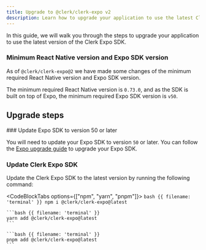 ```yaml
---
title: Upgrade to @clerk/clerk-expo v2
description: Learn how to upgrade your application to use the latest Clerk Expo SDK
---
```


In this guide, we will walk you through the steps to upgrade your application to use the latest version of the Clerk Expo SDK.

### Minimum React Native version and Expo SDK version

As of `@clerk/clerk-expo@2` we have made some changes of the minimum required React Native version and Expo SDK version.

The minimum required React Native version is `0.73.0`, and as the SDK is built on top of Expo, the minimum required Expo SDK version is `v50`.

## Upgrade steps

<Steps>
  ### Update Expo SDK to version 50 or later

  You will need to update your Expo SDK to version `50` or later. You can follow the [Expo upgrade guide](https://docs.expo.dev/workflow/upgrading-expo-sdk-walkthrough/) to upgrade your Expo SDK.

  ### Update Clerk Expo SDK

  Update the Clerk Expo SDK to the latest version by running the following command:

  <CodeBlockTabs options={["npm", "yarn", "pnpm"]}>
    ```bash {{ filename: 'terminal' }}
    npm i @clerk/clerk-expo@latest
    ```

    ```bash {{ filename: 'terminal' }}
    yarn add @clerk/clerk-expo@latest
    ```

    ```bash {{ filename: 'terminal' }}
    pnpm add @clerk/clerk-expo@latest
    ```
  </CodeBlockTabs>
</Steps>
